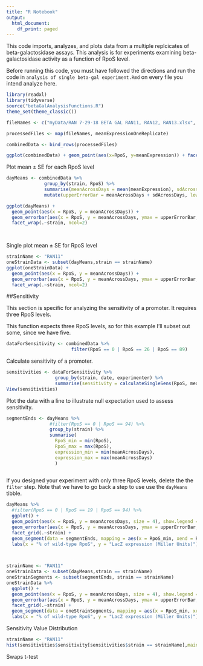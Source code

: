 ```yaml
---
title: "R Notebook"
output:
  html_document:
    df_print: paged
---
```


This code imports, analyzes, and plots data from a multiple replcicates of beta-galactosidase assays. This analysis is for experiments examining beta-galactosidase activity as a function of RpoS level.

Before running this code, you must have followed the directions and run the code in `analysis of single beta-gal experiment.Rmd` on every file you intend analyze here. 

```r
library(readxl)
library(tidyverse)
source("betaGalAnalysisFunctions.R")
theme_set(theme_classic())

fileNames <- c("myData/RAN 7-29-18 BETA GAL RAN11, RAN12, RAN13.xlsx", "myData/RAN 7-24-18 BETA GAL RAN11, RAN12, RAN13.xlsx",  "myData/RAN 7-27-18 BETA GAL RAN11, RAN12.xlsx", "myData/RAN 7-26-18 BETA GAL RAN11, RAN12, RAN13.xlsx", "myData/RAN 7-28-18 BETA GAL RAN11, RAN12, RAN13.xlsx", "myData/CRD 7-17-18 OD420 and OD600 afternoon.xlsx", "myData/CRD 7-18-18 OD420 and OD600 morning.xlsx", "myData/CRD 7-19-18 OD420 and OD600 afternoon.xlsx","myData/RAN 7-27-18 BETA GAL RAN11, RAN12.xlsx")

processedFiles <- map(fileNames, meanExpressionOneReplicate)

combinedData <- bind_rows(processedFiles)
```

```r
ggplot(combinedData) + geom_point(aes(x=RpoS, y=meanExpression)) + facet_grid(.~strain) 
```

Plot mean ± SE for each RpoS level
```r
dayMeans <- combinedData %>% 
              group_by(strain, RpoS) %>% 
              summarise(meanAcrossDays = mean(meanExpression), sdAcrossDays = sd(meanExpression)/sqrt(length(meanExpression))) %>%
              mutate(upperErrorBar = meanAcrossDays + sdAcrossDays, lowerErrorBar = meanAcrossDays - sdAcrossDays)

ggplot(dayMeans) + 
  geom_point(aes(x = RpoS, y = meanAcrossDays)) + 
  geom_errorbar(aes(x = RpoS, y = meanAcrossDays, ymax = upperErrorBar, ymin = lowerErrorBar)) + 
  facet_wrap(.~strain, ncol=2)

  
```

Single plot mean ± SE for RpoS level
```r
strainName <- "RAN11"
oneStrainData <- subset(dayMeans,strain == strainName)
ggplot(oneStrainData) + 
  geom_point(aes(x = RpoS, y = meanAcrossDays)) + 
  geom_errorbar(aes(x = RpoS, y = meanAcrossDays, ymax = upperErrorBar, ymin = lowerErrorBar)) + 
  facet_wrap(.~strain, ncol=2)
```
##Sensitivity

This section is specific for analyzing the sensitivity of a promoter. It requires three RpoS levels.

This function expects three RpoS levels, so for this example I'll subset out some, since we have five.

```r
dataForSensitivity <- combinedData %>% 
                        filter(RpoS == 0 | RpoS == 26 | RpoS == 89) 
```


Calculate sensitivity of a promoter. 
```r
sensitivities <- dataForSensitivity %>% 
                  group_by(strain, date, experimenter) %>%
                  summarise(sensitivity = calculateSingleSens(RpoS, meanExpression))
View(sensitivities)
```


Plot the data with a line to illustrate null expectation used to assess sensitivity. 


```r
segmentEnds <- dayMeans %>%
                #filter(RpoS == 0 | RpoS == 94) %>%
                group_by(strain) %>%
                summarise(
                  RpoS_min = min(RpoS),
                  RpoS_max = max(RpoS),
                  expression_min = min(meanAcrossDays),
                  expression_max = max(meanAcrossDays)
                  )
  
```


If you designed your experiment with only three RpoS levels, delete the the `filter` step. Note that we have to go back a step to use use the `dayMeans` tibble.
```r
dayMeans %>% 
  #filter(RpoS == 0 | RpoS == 19 | RpoS == 94) %>% 
  ggplot() + 
  geom_point(aes(x = RpoS, y = meanAcrossDays, size = 4), show.legend = FALSE) + 
  geom_errorbar(aes(x = RpoS, y = meanAcrossDays, ymax = upperErrorBar, ymin = lowerErrorBar)) + 
  facet_grid(.~strain) +
  geom_segment(data = segmentEnds, mapping = aes(x = RpoS_min, xend = RpoS_max, y = expression_min, yend = expression_max)) +
  labs(x = "% of wild-type RpoS", y = "LacZ expression (Miller Units)")

                 
```

```r
strainName <- "RAN11"
oneStrainData <- subset(dayMeans,strain == strainName)
oneStrainSegments <- subset(segmentEnds, strain == strainName)
oneStrainData %>%
  ggplot() + 
  geom_point(aes(x = RpoS, y = meanAcrossDays, size = 4), show.legend = FALSE) + 
  geom_errorbar(aes(x = RpoS, y = meanAcrossDays, ymax = upperErrorBar, ymin = lowerErrorBar)) + 
  facet_grid(.~strain) +
  geom_segment(data = oneStrainSegments, mapping = aes(x = RpoS_min, xend = RpoS_max, y = expression_min, yend = expression_max)) +
  labs(x = "% of wild-type RpoS", y = "LacZ expression (Miller Units)")
```

Sensitivity Value Distribution
```r
strainName <- "RAN11"
hist(sensitivities$sensitivity[sensitivities$strain == strainName],main = "Strain Sensitivity Distribution",xlab = strainName)
```

Swaps t-test
```r

```